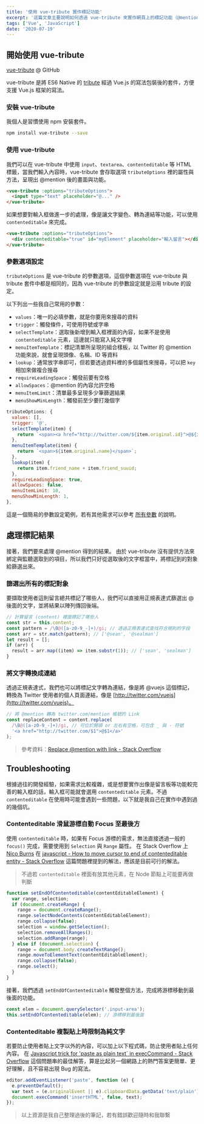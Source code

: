 ```yaml
---
title: '使用 vue-tribute 實作標記功能'
excerpt: '這篇文章主要說明如何透過 vue-tribute 來實作網頁上的標記功能（@mention），先備知識必須要已經基本會使用 Vue。'
tags: ['Vue', 'JavaScript']
date: '2020-07-19'
---
```


## 開始使用 vue-tribute

[vue-tribute](https://github.com/syropian/vue-tribute) @ GitHub

vue-tribute 是將 ES6 Native 的 [tribute](https://github.com/zurb/tribute) 經過 Vue.js 的寫法包裝後的套件，方便支援 Vue.js 框架的寫法。

### 安裝 vue-tribute

我個人是習慣使用 npm 安裝套件。

```bash
npm install vue-tribute --save
```

### 使用 vue-tribute

我們可以在 vue-tribute 中使用 `input`、`textarea`、`contenteditable` 等 HTML 標籤，當我們輸入內容時，vue-tribute 會存取選項 `tributeOptions` 裡的屬性與方法，呈現出 @mention 後的畫面與功能。

```html
<vue-tribute :options="tributeOptions">
  <input type="text" placeholder="@..." />
</vue-tribute>
```

如果想要對輸入框做進一步的處理，像是讓文字變色、轉為連結等功能，可以使用 `contenteditable` 來完成。

```html
<vue-tribute :options="tributeOptions">
  <div contenteditable="true" id="myElement" placeholder="輸入留言"></div>
</vue-tribute>
```

### 參數選項設定

`tributeOptions` 是 vue-tribute 的參數選項，這個參數選項在 vue-tribute 與 tribute 套件中都是相同的，因為 vue-tribute 的參數設定就是沿用 tribute 的設定。

以下列出一些我自己常用的參數：

- `values`：唯一的必填參數，就是你要用來搜尋的資料
- `trigger`：觸發條件，可使用符號或字串
- `selectTemplate`：選取後新增到輸入框裡面的內容，如果不是使用 `contenteditable` 元素，這邊就只能寫入純文字哩
- `menuItemTemplate`：標記清單所呈現的組合樣板，以 Twitter 的 @mention 功能來說，就會呈現頭像、名稱、ID 等資料
- `lookup`：通常放字串即可，但若要透過資料裡的多個屬性來搜尋，可以把 `key` 相加來做複合搜尋
- `requireLeadingSpace`：觸發前要有空格
- `allowSpaces`：@mention 的內容允許空格
- `menuItemLimit`：清單最多呈現多少筆篩選結果
- `menuShowMinLength`：觸發前至少要打幾個字

```javascript
tributeOptions: {
  values: [],
  trigger: '@',
  selectTemplate(item) {
    return `<span><a href="http://twitter.com/${item.original.id}">@${item.original.name}</a></span>`;
  },
  menuItemTemplate(item) {
    return `<span>${item.original.name}</span>`;
  },
  lookup(item) {
    return item.friend_name + item.friend_suuid;
  },
  requireLeadingSpace: true,
  allowSpaces: false,
  menuItemLimit: 10,
  menuShowMinLength: 1,
},
```

這是一個簡易的參數設定範例，若有其他需求可以參考 [所有參數](https://github.com/zurb/tribute#a-collection) 的說明。

## 處理標記結果

接著，我們要來處理 @mention 得到的結果。
由於 vue-tribute 沒有提供方法來綁定與監聽選取到的項目，所以我們只好從選取後的文字框當中，將標記到的對象給篩選出來。

### 篩選出所有的標記對象

要擷取使用者這則留言總共標記了哪些人，我們可以直接用正規表達式篩選出 @ 後面的文字，並將結果以陣列傳回後端。

```javascript
// 計算留言 (content) 裡面標記了哪些人
const str = this.content;
const pattern = /\B@([a-z0-9_-]+)/gi; // 透過正規表達式查找符合規則的字段
const arr = str.match(pattern); // ['@sean', '@sealman']
let result = [];
if (arr) {
  result = arr.map((item) => item.substr(1)); // ['sean', 'sealman']
}
```

### 將文字轉換成連結

透過正規表達式，我們也可以將標記文字轉為連結，像是將 @vuejs 這個標記，轉換為 Twitter 使用者的個人頁面連結，像是 [http://twitter.com/vuejs](http://twitter.com/vuejs)。

```javascript
// 將 @mention 轉為 twitter.com/mention 帳號的 Link
const replaceContent = content.replace(
  /\B@([a-z0-9_-]+)/gi, // 可位於開頭 or 左右有空格，可包含 _ 與 - 符號
  '<a href="http://twitter.com/$1">@$1</a>'
);
```

> 參考資料：[Replace @mention with link - Stack Overflow](https://stackoverflow.com/questions/16879588/replace-mention-with-link)

## Troubleshooting

根據過往的開發經驗，如果需求比較複雜，或是想要實作出像是留言板等功能較完善的輸入框的話，輸入框可能就會選用 `contenteditable` 元素。不過 `contenteditable` 在使用時可能會遇到一些問題，以下就是我自己在實作中遇到過的幾個坑。

### Contenteditable 滑鼠游標自動 Focus 至最後方

使用 `contenteditable` 時，如果有 Focus 游標的需求，無法直接透過一般的 `focus()` 完成，需要使用到 `Selection` 與 `Range` 屬性。
在 Stack Overflow 上 [Nico Burns](https://stackoverflow.com/users/140293/nico-burns) 在 [javascript - How to move cursor to end of contenteditable entity - Stack Overflow](https://stackoverflow.com/a/3866442/13594832) 這篇問題裡提到的解法，應該是目前可行的解法。

> 不過若 `contenteditable` 裡面有放其他元素，在 Node 節點上可能要再做判斷

```javascript
function setEndOfContenteditable(contentEditableElement) {
  var range, selection;
  if (document.createRange) {
    range = document.createRange();
    range.selectNodeContents(contentEditableElement);
    range.collapse(false);
    selection = window.getSelection();
    selection.removeAllRanges();
    selection.addRange(range);
  } else if (document.selection) {
    range = document.body.createTextRange();
    range.moveToElementText(contentEditableElement);
    range.collapse(false);
    range.select();
  }
}
```

接著，我們透過 `setEndOfContenteditable` 觸發整個方法，完成將游標移動到最後面的功能。

```javascript
const elem = document.querySelector('.input-area');
this.setEndOfContenteditable(elem); // 游標移到最後面
```

### Contenteditable 複製貼上時限制為純文字

若要防止使用者貼上文字以外的內容，可以加上以下程式碼，防止使用者貼上任何內容。
在 [Javascript trick for \'paste as plain text\` in execCommand - Stack Overflow](https://stackoverflow.com/a/12028136/13594832) 這個問題串的最佳解答，算是比起另一個網路上的熱門答案更簡單、更好理解，且不容易出現 Bug 的寫法。

```javascript
editor.addEventListener('paste', function (e) {
  e.preventDefault();
  var text = (e.originalEvent || e).clipboardData.getData('text/plain');
  document.execCommand('insertHTML', false, text);
});
```

> 以上資源是我自己整理過後的筆記，若有錯誤歡迎隨時和我聯繫
